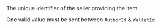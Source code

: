 <ResponseField name="AuthorId" type="string">
The unique identifier of the seller providing the item

One valid value must be sent between `AuthorId` & `WalletId`
</ResponseField>